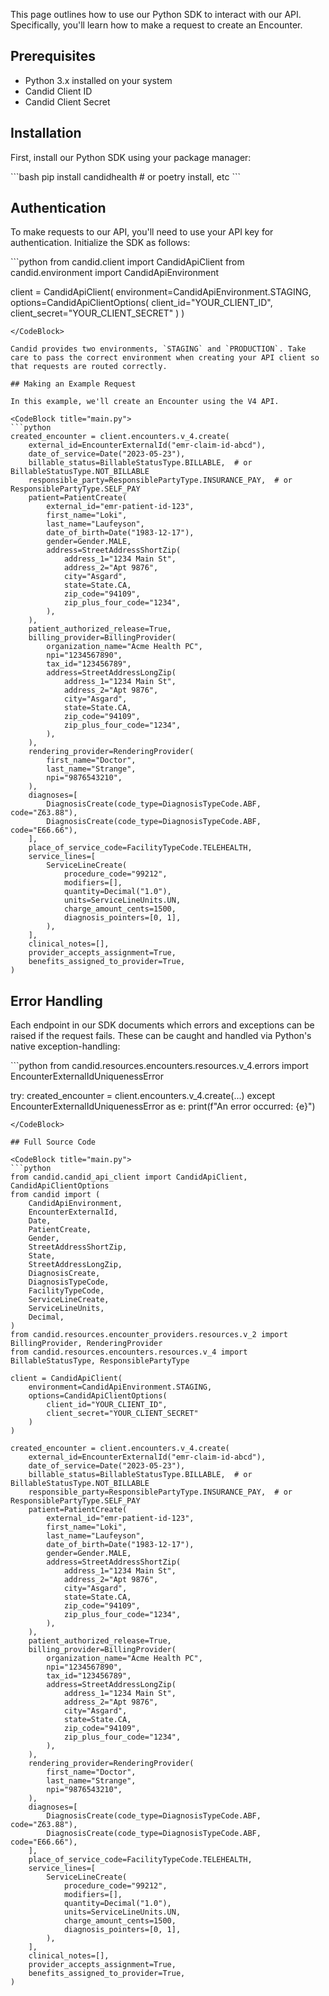 This page outlines how to use our Python SDK to interact with our API.
Specifically, you'll learn how to make a request to create an Encounter.

## Prerequisites

- Python 3.x installed on your system
- Candid Client ID
- Candid Client Secret

## Installation

First, install our Python SDK using your package manager:

<CodeBlock title="Terminal">
```bash
pip install candidhealth # or poetry install, etc
```
</CodeBlock>

## Authentication

To make requests to our API, you'll need to use your API key for authentication. Initialize the SDK as follows:

<CodeBlock title="main.py">
```python
from candid.client import CandidApiClient
from candid.environment import CandidApiEnvironment

client = CandidApiClient(
    environment=CandidApiEnvironment.STAGING,
    options=CandidApiClientOptions(
        client_id="YOUR_CLIENT_ID",
        client_secret="YOUR_CLIENT_SECRET"
    )
)
```
</CodeBlock>

Candid provides two environments, `STAGING` and `PRODUCTION`. Take care to pass the correct environment when creating your API client so that requests are routed correctly.

## Making an Example Request

In this example, we'll create an Encounter using the V4 API.

<CodeBlock title="main.py">
```python
created_encounter = client.encounters.v_4.create(
    external_id=EncounterExternalId("emr-claim-id-abcd"),
    date_of_service=Date("2023-05-23"),
    billable_status=BillableStatusType.BILLABLE,  # or BillableStatusType.NOT_BILLABLE
    responsible_party=ResponsiblePartyType.INSURANCE_PAY,  # or ResponsiblePartyType.SELF_PAY
    patient=PatientCreate(
        external_id="emr-patient-id-123",
        first_name="Loki",
        last_name="Laufeyson",
        date_of_birth=Date("1983-12-17"),
        gender=Gender.MALE,
        address=StreetAddressShortZip(
            address_1="1234 Main St",
            address_2="Apt 9876",
            city="Asgard",
            state=State.CA,
            zip_code="94109",
            zip_plus_four_code="1234",
        ),
    ),
    patient_authorized_release=True,
    billing_provider=BillingProvider(
        organization_name="Acme Health PC",
        npi="1234567890",
        tax_id="123456789",
        address=StreetAddressLongZip(
            address_1="1234 Main St",
            address_2="Apt 9876",
            city="Asgard",
            state=State.CA,
            zip_code="94109",
            zip_plus_four_code="1234",
        ),
    ),
    rendering_provider=RenderingProvider(
        first_name="Doctor",
        last_name="Strange",
        npi="9876543210",
    ),
    diagnoses=[
        DiagnosisCreate(code_type=DiagnosisTypeCode.ABF, code="Z63.88"),
        DiagnosisCreate(code_type=DiagnosisTypeCode.ABF, code="E66.66"),
    ],
    place_of_service_code=FacilityTypeCode.TELEHEALTH,
    service_lines=[
        ServiceLineCreate(
            procedure_code="99212",
            modifiers=[],
            quantity=Decimal("1.0"),
            units=ServiceLineUnits.UN,
            charge_amount_cents=1500,
            diagnosis_pointers=[0, 1],
        ),
    ],
    clinical_notes=[],
    provider_accepts_assignment=True,
    benefits_assigned_to_provider=True,
)
```
</CodeBlock>

## Error Handling

Each endpoint in our SDK documents which errors and exceptions can be raised
if the request fails. These can be caught and handled via
Python's native exception-handling:

<CodeBlock title="main.py">
```python
from candid.resources.encounters.resources.v_4.errors import EncounterExternalIdUniquenessError

try:
    created_encounter = client.encounters.v_4.create(...)
except EncounterExternalIdUniquenessError as e:
    print(f"An error occurred: {e}")
```
</CodeBlock>

## Full Source Code

<CodeBlock title="main.py">
```python
from candid.candid_api_client import CandidApiClient, CandidApiClientOptions
from candid import (
    CandidApiEnvironment,
    EncounterExternalId,
    Date,
    PatientCreate,
    Gender,
    StreetAddressShortZip,
    State,
    StreetAddressLongZip,
    DiagnosisCreate,
    DiagnosisTypeCode,
    FacilityTypeCode,
    ServiceLineCreate,
    ServiceLineUnits,
    Decimal,
)
from candid.resources.encounter_providers.resources.v_2 import BillingProvider, RenderingProvider
from candid.resources.encounters.resources.v_4 import BillableStatusType, ResponsiblePartyType

client = CandidApiClient(
    environment=CandidApiEnvironment.STAGING,
    options=CandidApiClientOptions(
        client_id="YOUR_CLIENT_ID",
        client_secret="YOUR_CLIENT_SECRET"
    )
)

created_encounter = client.encounters.v_4.create(
    external_id=EncounterExternalId("emr-claim-id-abcd"),
    date_of_service=Date("2023-05-23"),
    billable_status=BillableStatusType.BILLABLE,  # or BillableStatusType.NOT_BILLABLE
    responsible_party=ResponsiblePartyType.INSURANCE_PAY,  # or ResponsiblePartyType.SELF_PAY
    patient=PatientCreate(
        external_id="emr-patient-id-123",
        first_name="Loki",
        last_name="Laufeyson",
        date_of_birth=Date("1983-12-17"),
        gender=Gender.MALE,
        address=StreetAddressShortZip(
            address_1="1234 Main St",
            address_2="Apt 9876",
            city="Asgard",
            state=State.CA,
            zip_code="94109",
            zip_plus_four_code="1234",
        ),
    ),
    patient_authorized_release=True,
    billing_provider=BillingProvider(
        organization_name="Acme Health PC",
        npi="1234567890",
        tax_id="123456789",
        address=StreetAddressLongZip(
            address_1="1234 Main St",
            address_2="Apt 9876",
            city="Asgard",
            state=State.CA,
            zip_code="94109",
            zip_plus_four_code="1234",
        ),
    ),
    rendering_provider=RenderingProvider(
        first_name="Doctor",
        last_name="Strange",
        npi="9876543210",
    ),
    diagnoses=[
        DiagnosisCreate(code_type=DiagnosisTypeCode.ABF, code="Z63.88"),
        DiagnosisCreate(code_type=DiagnosisTypeCode.ABF, code="E66.66"),
    ],
    place_of_service_code=FacilityTypeCode.TELEHEALTH,
    service_lines=[
        ServiceLineCreate(
            procedure_code="99212",
            modifiers=[],
            quantity=Decimal("1.0"),
            units=ServiceLineUnits.UN,
            charge_amount_cents=1500,
            diagnosis_pointers=[0, 1],
        ),
    ],
    clinical_notes=[],
    provider_accepts_assignment=True,
    benefits_assigned_to_provider=True,
)
```
</CodeBlock>
